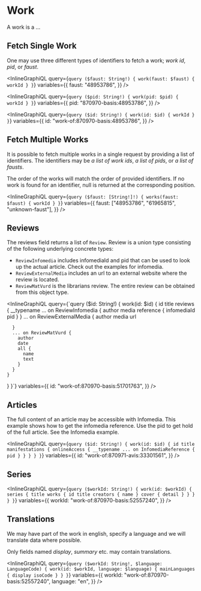 # Work

A work is a ...

## Fetch Single Work

One may use three different types of identifiers to fetch a work; _work id_, _pid_, or _faust_.

<InlineGraphiQL
  query={`query ($faust: String!) {
      work(faust: $faust) {
        workId
      }
    }`}
  variables={{
    faust: "48953786",
  }}
/>

<InlineGraphiQL
  query={`query ($pid: String!) {
      work(pid: $pid) {
        workId
      }
    }`}
  variables={{
    pid: "870970-basis:48953786",
  }}
/>

<InlineGraphiQL
  query={`query ($id: String!) {
      work(id: $id) {
        workId
      }
    }`}
  variables={{
    id: "work-of:870970-basis:48953786",
  }}
/>

## Fetch Multiple Works

It is possible to fetch multiple works in a single request by providing
a list of identifiers. The identifiers may be _a list of work ids_, _a list of pids_,
or _a list of fausts_.

The order of the works will match the order of provided identifiers.
If no work is found for an identifier, null is returned at the corresponding position.

<InlineGraphiQL
  query={`query ($faust: [String!]!) {
      works(faust: $faust) {
        workId
      }
    }`}
  variables={{
    faust: ["48953786", "61965815", "unknown-faust"],
  }}
/>

## Reviews

The reviews field returns a list of `Review`. Review is a union type consisting
of the following underlying concrete types:

- `ReviewInfomedia` includes infomediaId and pid that can be used to look up the actual
  article. Check out the examples for infomedia.
- `ReviewExternalMedia` includes an url to an external website where the review is located.
- `ReviewMatVurd` is the librarians review. The entire review can be obtained from this object type.

<InlineGraphiQL
  query={`query ($id: String!) {
  work(id: $id) {
    id
    title
    reviews {
      __typename
      ... on ReviewInfomedia {
        author
        media
        reference {
          infomediaId
          pid
        }
      }
      ... on ReviewExternalMedia {
        author
        media
        url
        
      }
      ... on ReviewMatVurd {
        author
        date
        all {
          name
          text
        }
      }
    }
  }
}`}
  variables={{
    id: "work-of:870970-basis:51701763",
  }}
/>

## Articles

The full content of an article may be accessible with Infomedia.
This example shows how to get the infomedia reference. Use the pid to get hold of
the full article. See the Infomedia example.

<InlineGraphiQL
  query={`query ($id: String!) {
  work(id: $id) {
    id
    title
    manifestations {
      onlineAccess {
        __typename
        ... on InfomediaReference {
          pid
        }
      }
    }
  }
}`}
  variables={{
    id: "work-of:870971-avis:33301561",
  }}
/>

## Series

<InlineGraphiQL
  query={`query ($workId: String!) {
    work(id: $workId) {
      series {
        title
          works {
            id
            title
              creators {
              name
              }
              cover {
              detail
              }
          }
        }
      }
  }`}
  variables={{
    workId: "work-of:870970-basis:52557240",
  }}
/>

## Translations

We may have part of the work in english, specify a language and we will
translate data where possible.

Only fields named _display_, _summary_ etc. may contain translations.

<InlineGraphiQL
  query={`query ($workId: String!, $language: LanguageCode) {
    work(id: $workId, language: $language) {
      mainLanguages {
        display
        isoCode
      }
    }
  }`}
  variables={{
    workId: "work-of:870970-basis:52557240",
    language: "en",
  }}
/>
